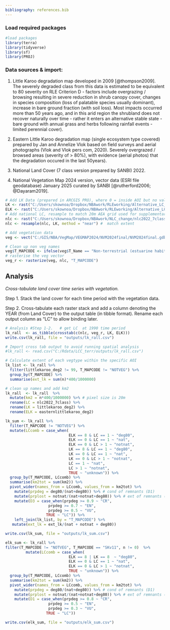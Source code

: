 ```yaml
---
bibliography: references.bib
---
```


### Load required packages

```r
#load packages   
library(terra)  
library(tidyverse) 
library(sf) 
library(PROJ) 
```

### Data sources & import:

1.  Little Karoo degradation map developed in 2009 [@thompson2009]. The severely degraded class from this data is estimated to be equivalent to 80 severity on RLE Criterion D - factors include overgrazing / browsing resulting in severe reduction in shrub canopy cover, changes in species composition (loss of palatable species usually dominant), increase in bare ground fraction (with soil loss). Most impacts occurred more than 50 years ago, and in this arid region the shrubland does not recover naturally over time - rather it enters an alternative stable state - bare ground with annual grass and herbs following rainfall events - limited perennial cover).

2.  Eastern Little Karoo degradation map (single ecosystem type covered) prepared by Jan and Annelize Vlok based on field surveys and aerial photographs (Vlok and Vlok pers com, 2020). Severely overgrazed / browsed areas (severity of \> 80%), with evidence (aerial photos) that the degradation occured in the last 50years).

3.  National Land Cover (7 class version prepared by SANBI) 2022.

4.  National Vegetation Map 2024 version, vector data (ESRI file geodatabase) January 2025 curated by SANBI [@rutherford2006; @Dayaram2019].

```r
# Add LK Data (prepared in ARCGIS PRO), where 0 = inside AOI but no value assigned, 8 = severely degraded 80%). 
LK <- rast("C:/Users/skownoa/Dropbox/NBAwork/RLEworking/Alternative_LC_DEG/littlekaroo_deg2.tif")
ELK <- rast("C:/Users/skownoa/Dropbox/NBAwork/RLEworking/Alternative_LC_DEG/easternlittlekaroo_deg2.tif")
# Add national LC, resample to match 20m AEA grid used for supplementary analysis
nlc <- rast("C:/Users/skownoa/Dropbox/NBAwork/NLC_change/nlc2022_7class.tif" )
nlc <- resample(nlc, LK, method = "near") #  match extent 

# Add vegetation data  
veg <- vect("C:/GIS/NBA/VegMap/VEGMAP2024/NVM2024final/NVM2024final.gdb", "NVM2024Final_IEM5_12_07012025")  

# Clean up non veg names 
veg$T_MAPCODE <- ifelse(veg$T_Name == "Non-terrestrial (estuarine habitat)" | veg$T_Name == "Non-terrestrial (Aquatic)", "NOTVEG", veg$T_MAPCODE)   
# rasterise the veg vector 
veg_r <- rasterize(veg, nlc, "T_MAPCODE")  
```

## Analysis

*Cross-tabulate land cover time series with vegetation.*

Step 1. Stack the land cover for each time period with the vegetation data.

Step 2. Cross-tabulate each raster stack and add a column denoting the YEAR (from Land Cover) to the output table (in tibble format). Rename each output column as "LC" to allow binding later.

```r
# Analysis #Step 1-2.   # get LC  at 1990 time period 
lk_rall  <- as_tibble(crosstab(c(nlc, veg_r, LK, ELK)))   
write.csv(lk_rall, file = "outputs/lk_rall.csv")

# Import cross tab output to avoid running spatial analysis 
#lk_rall <- read.csv("C:/Rdata/LCC_terr/outputs/lk_rall.csv")

# Calculate extent of each vegtype within the specific AOI 
lk_list <- lk_rall %>%
  filter(littlekaroo_deg2 != 99, T_MAPCODE != "NOTVEG") %>%
  group_by(T_MAPCODE) %>%
  summarise(ext_lk = sum(n)*400/1000000)

# clean up names and add km2
lk_rall  <- lk_rall  %>%    
  mutate(km2 = n*400/1000000) %>% # pixel size is 20m
  rename(LC = nlc2022_7class) %>%
  rename(LK = littlekaroo_deg2) %>%
  rename(ELK = easternlittlekaroo_deg2)

lk_sum <- lk_rall %>%
  filter(T_MAPCODE != "NOTVEG") %>%
  mutate(LCcomb = case_when(
                            ELK == 8 & LC == 1 ~ "deg80", 
                            ELK == 0 & LC == 1 ~ "nat", 
                            ELK == 0 & LC > 1 ~ "notnat", 
                            LK == 8 & LC == 1 ~ "deg80",
                            LK == 0 & LC == 1 ~ "nat",
                            LK == 0 & LC > 1 ~ "notnat",
                            LC == 1 ~ "nat", 
                            LC > 1 ~ "notnat", 
                            TRUE ~ "unknown")) %>%
  group_by(T_MAPCODE, LCcomb) %>%
  summarise(km2tot = sum(km2)) %>%
  pivot_wider(names_from = LCcomb, values_from = km2tot) %>%
    mutate(prpdeg = deg80/(nat+deg80)) %>% # cond of remnants (D1)
    mutate(prplost = notnat/(nat+notnat+deg80)) %>% # ext of remnants (A3)
    mutate(D3 = case_when(prpdeg >= 0.9 ~ "CR",
                   prpdeg >= 0.7 ~ "EN",
                   prpdeg >= 0.5 ~ "VU",
                  TRUE ~ "LC")) %>%
    left_join(lk_list, by = "T_MAPCODE") %>%
   mutate(ext_lk = ext_lk/(nat + notnat + deg80))

write.csv(lk_sum, file = "outputs/lk_sum.csv")

elk_sum <- lk_rall %>%
filter(T_MAPCODE != "NOTVEG", T_MAPCODE == "SKv11", n != 0)  %>% 
         mutate(LCcomb = case_when(
                            ELK == 8 | LK == 8  ~ "deg80",
                            ELK == 0 & LC == 1 ~ "nat", 
                            ELK == 0 & LC > 1 ~ "notnat", 
                            TRUE ~ "unknown")) %>%
  group_by(T_MAPCODE, LCcomb) %>%
  summarise(km2tot = sum(km2)) %>%
  pivot_wider(names_from = LCcomb, values_from = km2tot) %>%
    mutate(prpdeg = deg80/(nat+deg80)) %>% # cond of remnants (D1)
    mutate(prplost = notnat/(nat+notnat+deg80)) %>% # ext of remnants (A3)
    mutate(D1 = case_when(prpdeg >= 0.8 ~ "CR",
                   prpdeg >= 0.5 ~ "EN",
                   prpdeg >= 0.3 ~ "VU",
                  TRUE ~ "LC")) 

write.csv(elk_sum, file = "outputs/elk_sum.csv")
  
```
